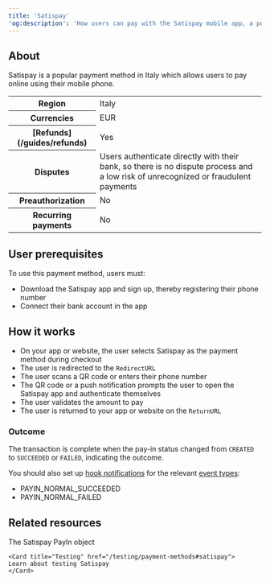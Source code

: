```yaml
---
title: 'Satispay'  
'og:description': 'How users can pay with the Satispay mobile app, a popular payment method in Italy.'  
---
```


## About

Satispay is a popular payment method in Italy which allows users to pay online using their mobile phone.  

<table>
    <tbody>
        <tr>
            <th class="header">Region</th>
            <td class="table-content">
                Italy
            </td>
            </tr>
        <tr>
            <th class="header">Currencies</th>
            <td class="table-content">
                EUR
            </td>
            </tr>
        <tr>
            <th class="header">[Refunds](/guides/refunds)</th>
            <td class="table-content">
                Yes
            </td>
            </tr>
        <tr>
            <th class="header">Disputes</th>
            <td class="table-content">
                Users authenticate directly with their bank, so there is no dispute process and a low risk of unrecognized or fraudulent payments
            </td>
            </tr>
        <tr>
            <th class="header">Preauthorization</th>
            <td class="table-content">
                No
            </td>
            </tr>
        <tr>
            <th class="header">Recurring payments</th>
            <td class="table-content">
                No
            </td>
            </tr>
    </tbody>
</table>

## User prerequisites

To use this payment method, users must:  
- Download the Satispay app and sign up, thereby registering their phone number  
- Connect their bank account in the app  

## How it works  
- On your app or website, the user selects Satispay as the payment method during checkout  
- The user is redirected to the `RedirectURL`  
- The user scans a QR code or enters their phone number  
- The QR code or a push notification prompts the user to open the Satispay app and authenticate themselves  
- The user validates the amount to pay  
- The user is returned to your app or website on the `ReturnURL`  

### Outcome

The transaction is complete when the pay-in status changed from `CREATED` to `SUCCEEDED` or `FAILED`, indicating the outcome.  

You should also set up [hook notifications](/webhooks) for the relevant [event types](/webhooks/event-types):
-   PAYIN_NORMAL_SUCCEEDED
-   PAYIN_NORMAL_FAILED 

## Related resources  

<CardGroup col={2}> 
    <Card title="Endpoint" href="/api-reference/satispay/satispay-payin-object">
    The Satispay PayIn object
    </Card>  

    <Card title="Testing" href="/testing/payment-methods#satispay">
    Learn about testing Satispay
    </Card>
</CardGroup>
